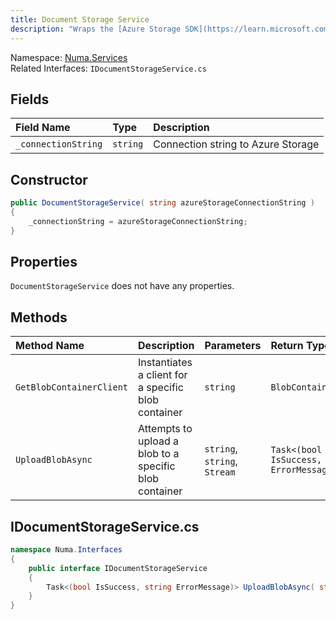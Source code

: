 ```yaml
---
title: Document Storage Service
description: "Wraps the [Azure Storage SDK](https://learn.microsoft.com/en-us/azure/storage/common/storage-introduction) for storing & managing blobs."
---
```


Namespace: [Numa.Services](numaservices)<br />
Related Interfaces: `IDocumentStorageService.cs`

## Fields
| Field Name | Type | Description |
|:-----------|:-----------|:------------|
|`_connectionString`|`string`|Connection string to Azure Storage|

## Constructor
```csharp
public DocumentStorageService( string azureStorageConnectionString )
{
    _connectionString = azureStorageConnectionString;
}
```

## Properties
`DocumentStorageService` does not have any properties.

## Methods
| Method Name | Description | Parameters | Return Type |
|:-----------|:-----------|:------------|:------------|
|`GetBlobContainerClient`|Instantiates a client for a specific blob container|`string`|`BlobContainerClient`|
|`UploadBlobAsync`|Attempts to upload a blob to a specific blob container|`string`, `string`, `Stream`|`Task<(bool IsSuccess, string ErrorMessage)>`|

## IDocumentStorageService.cs
```csharp
namespace Numa.Interfaces
{
    public interface IDocumentStorageService
    {
        Task<(bool IsSuccess, string ErrorMessage)> UploadBlobAsync( string containerName, string fileName, Stream stream );
    }
}
```